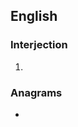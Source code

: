 ==English==

===Interjection===
{{en-interj}}

# {{lb|en|internet slang|text messaging}} {{abbreviation of|en|thanks}}

===Anagrams===
* {{anagrams|en|a=htx|HXT|Xth}}